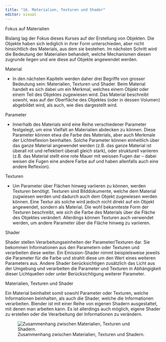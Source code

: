 ```yaml
---
title: "16. Materialien, Texturen und Shader"
editor: visual
---
```


::: column-margin
Fokus auf Materialien
:::

Bislang lag der Fokus dieses Kurses auf der Erstellung von Objekten. Die Objekte haben sich lediglich in ihrer Form unterschieden, aber nicht hinsichtlich des Materials, aus dem sie bestehen. Im nächsten Schritt wird die Bedeutung der Materialien behandelt, welche Mechanismen diesen zugrunde liegen und wie diese auf Objekte angewendet werden.

::: column-margin
Material
:::

-   In den nächsten Kapiteln werden daher drei Begriffe von grosser Bedeutung sein: Materialien, Texturen und Shader. Beim Material handelt es sich dabei um ein Merkmal, welches einem Objekt oder einem Teil des Objektes zugewiesen wird. Das Material beschreibt sowohl, was auf der Oberfläche des Objektes (oder in dessen Volumen) abgebildet wird, als auch, wie dies dargestellt wird.

::: column-margin
Parameter
:::

-   Innerhalb des Materials wird eine Reihe verschiedener Parameter festgelegt, um eine Vielfalt an Materialien abdecken zu können. Diese Parameter können etwa die Farbe des Materials, aber auch Merkmale der Lichtreflexion beinhalten. Solche Parameter können einheitlich über das ganze Material angewendet werden (z.B. das ganze Material ist überall rot und reflektiert überall gleich stark), oder strukturell variieren (z.B. das Material stellt eine rote Mauer mit weissen Fugen dar – dabei weisen die Fugen eine andere Farbe auf und haben allenfalls auch eine andere Reflexion).

::: column-margin
Texturen
:::

-   Um Parameter über Flächen hinweg variieren zu können, werden Texturen benötigt. Texturen sind Bilddokumente, welche dem Material zugwiesen werden und dadurch auch dem Objekt zugewiesen werden können. Eine Textur als solche wird jedoch nicht direkt auf ein Objekt angewendet, sondern als Material. Die wohl bekannteste Form der Texturen beschreibt, wie sich die Farbe des Materials über die Fläche des Objektes verändert. Allerdings können Texturen auch verwendet werden, um andere Parameter über die Fläche hinweg zu variieren.

::: column-margin
Shader
:::

Shader stellen Verarbeitungseinheiten der Parameter/Texturen dar. Sie bekommen Informationen aus den Parametern oder Texturen und verarbeiten diese weiter. Ein Emission-Shader nimmt beispielsweise jeweils die Parameter für die Farbe und strahlt diese um den Wert eines weiteren Parameters aus. Andere Shader berücksichtigen zusätzlich das Licht aus der Umgebung und verarbeiten die Parameter und Texturen in Abhängigkeit dieser Lichtquellen oder unter Berücksichtigung weiterer Parameter.

::: column-margin
Materialien, Texturen und Shader
:::

Ein Material beinhaltet somit sowohl Parameter oder Texturen, welche Informationen beinhalten, als auch die Shader, welche die Informationen verarbeiten. Blender ist mit einer Reihe von eigenen Shadern ausgestattet, mit denen man arbeiten kann. Es ist allerdings auch möglich, eigene Shader zu erstellen oder die Verarbeitung der Informationen zu verändern.

![Zusammenhang zwischen Materialien, Texturen und Shadern.](Images/Chapter_16/Materialien,%20Texturen%20Shader.png){#fig-1_1 fig-align="left"}
